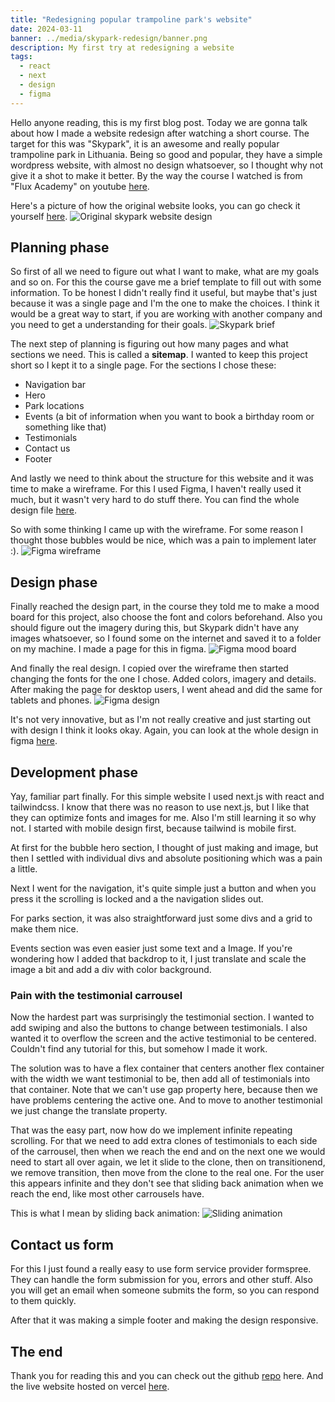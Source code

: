 ```yaml
---
title: "Redesigning popular trampoline park's website"
date: 2024-03-11
banner: ../media/skypark-redesign/banner.png
description: My first try at redesigning a website
tags:
  - react
  - next
  - design
  - figma
---
```


Hello anyone reading, this is my first blog post. Today we are gonna talk about how I made a website redesign after watching a short course. The target for this was "Skypark", it is an awesome and really popular trampoline park in Lithuania. Being so good and popular, they have a simple wordpress website, with almost no design whatsoever, so I thought why not give it a shot to make it better. By the way the course I watched is from "Flux Academy" on youtube [here](https://www.youtube.com/watch?v=j6Ule7GXaRs).

Here's a picture of how the original website looks, you can go check it yourself [here](https://www.skypark.lt/).
![Original skypark website design](../media/skypark-redesign/skypark-original-website-design.png)

## Planning phase

So first of all we need to figure out what I want to make, what are my goals and so on. For this the course gave me a brief template to fill out with some information. To be honest I didn't really find it useful, but maybe that's just because it was a single page and I'm the one to make the choices. I think it would be a great way to start, if you are working with another company and you need to get a understanding for their goals.
![Skypark brief](../media/skypark-redesign/skypark-brief.png)

The next step of planning is figuring out how many pages and what sections we need. This is called a **sitemap**. I wanted to keep this project short so I kept it to a single page. For the sections I chose these:

- Navigation bar
- Hero
- Park locations
- Events (a bit of information when you want to book a birthday room or something like that)
- Testimonials
- Contact us
- Footer

And lastly we need to think about the structure for this website and it was time to make a wireframe. For this I used Figma, I haven't really used it much, but it wasn't very hard to do stuff there. You can find the whole design file [here](https://www.figma.com/file/mCW05NvUvonb4jr6hlcCS7/Skypark?type=design&mode=design&t=6hGofRCTtjZvAspw-1).

So with some thinking I came up with the wireframe. For some reason I thought those bubbles would be nice, which was a pain to implement later :).
![Figma wireframe](../../../../../Dev/personal-website-v3/content/media/skypark-redesign/figma-wireframe.png)

## Design phase

Finally reached the design part, in the course they told me to make a mood board for this project, also choose the font and colors beforehand. Also you should figure out the imagery during this, but Skypark didn't have any images whatsoever, so I found some on the internet and saved it to a folder on my machine. I made a page for this in figma.
![Figma mood board](../../../../../Dev/personal-website-v3/content/media/skypark-redesign/figma-mood-board.png)

And finally the real design. I copied over the wireframe then started changing the fonts for the one I chose. Added colors, imagery and details. After making the page for desktop users, I went ahead and did the same for tablets and phones.
![Figma design](../../../../../Dev/personal-website-v3/content/media/skypark-redesign/figma-design.png)

It's not very innovative, but as I'm not really creative and just starting out with design I think it looks okay. Again, you can look at the whole design in figma [here](https://www.figma.com/file/mCW05NvUvonb4jr6hlcCS7/Skypark?type=design&mode=design&t=6hGofRCTtjZvAspw-1).

## Development phase

Yay, familiar part finally. For this simple website I used next.js with react and tailwindcss. I know that there was no reason to use next.js, but I like that they can optimize fonts and images for me. Also I'm still learning it so why not. I started with mobile design first, because tailwind is mobile first.

At first for the bubble hero section, I thought of just making and image, but then I settled with individual divs and absolute positioning which was a pain a little.

Next I went for the navigation, it's quite simple just a button and when you press it the scrolling is locked and a the navigation slides out.

For parks section, it was also straightforward just some divs and a grid to make them nice.

Events section was even easier just some text and a Image. If you're wondering how I added that backdrop to it, I just translate and scale the image a bit and add a div with color background.

### Pain with the testimonial carrousel

Now the hardest part was surprisingly the testimonial section. I wanted to add swiping and also the buttons to change between testimonials. I also wanted it to overflow the screen and the active testimonial to be centered. Couldn't find any tutorial for this, but somehow I made it work.

The solution was to have a flex container that centers another flex container with the width we want testimonial to be, then add all of testimonials into that container. Note that we can't use gap property here, because then we have problems centering the active one. And to move to another testimonial we just change the translate property.

That was the easy part, now how do we implement infinite repeating scrolling. For that we need to add extra clones of testimonials to each side of the carrousel, then when we reach the end and on the next one we would need to start all over again, we let it slide to the clone, then on transitionend, we remove transition, then move from the clone to the real one. For the user this appears infinite and they don't see that sliding back animation when we reach the end, like most other carrousels have.

This is what I mean by sliding back animation:
![Sliding animation](../../../../../Dev/personal-website-v3/content/media/skypark-redesign/sliding-animation.gif)

## Contact us form

For this I just found a really easy to use form service provider formspree. They can handle the form submission for you, errors and other stuff. Also you will get an email when someone submits the form, so you can respond to them quickly.

After that it was making a simple footer and making the design responsive.

## The end

Thank you for reading this and you can check out the github [repo](https://github.com/AuJezus/skypark-redesign) here. And the live website hosted on vercel [here](https://skypark-redesign.vercel.app/).
